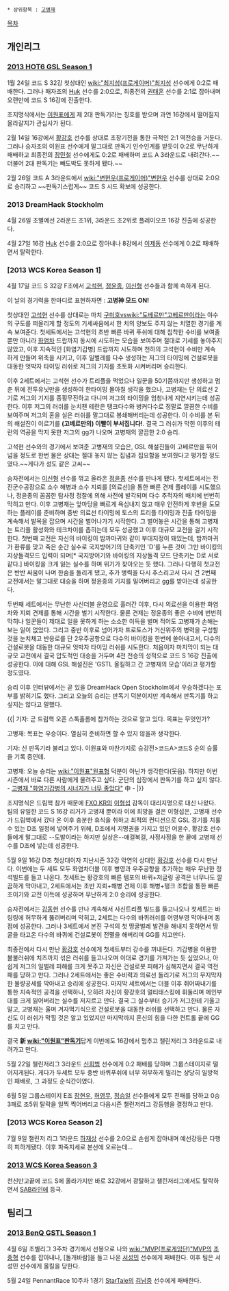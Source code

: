  * 상위항목 : [[고병재]]

[[목차]]

== 개인리그 ==
=== [[2013 HOT6 GSL Season 1]] ===
1월 24일 코드 S 32강 첫상대인 [[wiki:"최지성(프로게이머)"최지성]] 선수에게 0:2로 패배한다. 그러나 패자조의 [[Huk]] 선수를 2:0으로, 최종전의 [[권태훈]] 선수를 2:1로 잡아내며 오랜만에 코드 S 16강에 진출한다.

조지명식에서는 [[이원표]]에게 제 2대 판독기라는 칭호를 받으며 과연 16강에서 떨어질지 올라갈지가 관심사가 된다.

2월 14일 16강에서 [[황강호]] 선수를 상대로 초장기전을 통한 극적인 2:1 역전승을 거둔다. 그러나 승자조의 이원표 선수에게 말그대로 판독기 인수인계를 받듯이 0:2로 무난하게 패배하고 최종전의 [[장민철]] 선수에게도 0:2로 패배하며 코드 A 3라운드로 내려간다.~~더불어 2대 판독기는 빼도박도 못하게 됐다.~~

2월 26일 코드 A 3라운드에서 [[wiki:"변현우(프로게이머)"변현우]] 선수를 상대로 2:0으로 승리하고 ~~판독기스럽게~~ 코드 S 시드 확보에 성공한다.
=== 2013 DreamHack Stockholm ===
4월 26일 조별예선 2라운드 조1위, 3라운드 조2위로 플레이오프 16강 진출에 성공한다.

4월 27일 16강 [[Huk]] 선수를 2:0으로 잡아내나 8강에서 [[이제동]] 선수에게 0:2로 패배하면서 탈락한다.
=== [2013 WCS Korea Season 1] ===
4월 17일 코드 S 32강 F조에서 [[고석현]], [[정윤종]], [[이신형]] 선수들과 함께 속하게 된다. 

이 날의 경기력을 한마디로 표현하자면 : '''고병神 모드 ON!'''

첫상대인 [[고석현]] 선수를 상대로는 마치 [[구미호]]vs[[wiki:"도베르만"고베르만]]이라는 야수의 구도를 떠올리게 할 정도의 기세싸움에서 한 치의 양보도 주지 않는 치열한 경기를 계속 보여준다. 
첫세트에서는 고석현의 초반 빠른 바퀴 푸쉬에 대해 침착한 수비를 보여줄 뿐만 아니라 [[화염차]] 드랍까지 동시에 시도하는 모습을 보여주며 절대로 기세를 놓아주지 않았고, 이후 지속적인 [화염기갑병] 드랍까지 시도하며 천하의 고석현이 수비만 계속 하게 만들며 위축을 시키고, 이후 일벌레를 다수 생성하는 저그의 타이밍에 건설로봇을 대동한 엇박자 타이밍 러쉬로 저그의 기지를 초토화 시켜버리며 승리한다.

이후 2세트에서는 고석현 선수가 트리플을 먹었으나 일꾼을 50기쯤까지만 생성하고 멈춘 뒤에 전투유닛만을 생성하여 한타이밍 몰아칠 생각을 했으나, 고병재는 단 의료선 2기로 저그의 기지를 종횡무진하고 다니며 저그의 타이밍을 엄청나게 지연시키는데 성공한다. 이후 저그의 러쉬를 눈치챈 테란은 탱크다수와 벙커다수로 정말로 깔끔한 수비를 보여주며 저그의 혼을 실은 러쉬를 말그대로 봉쇄해버리는데 성공한다. 이 수비를 본 뒤의 해설진이 이르기를 '''(고베르만의) 이빨이 부서집니다!'''. 결국 그 러쉬가 막힌 이후의 테란의 역공을 막지 못한 저그의 gg가 나오며 고병재의 깔끔한 2:0 승리.

고석현 선수와의 경기에서 보여준 고병재의 모습은, GSL 해설진들이 고베르만을 뛰어넘을 정도로 한번 물은 상대는 절대 놓지 않는 집념과 집요함을 보여줬다고 평가할 정도였다.~~게다가 성도 같은 고씨~~

승자전에서는 [[이신형]] 선수를 꺾고 올라온 [[정윤종]] 선수를 만나게 됐다.
첫세트에서는 전진군수공장으로 소수 해병과 소수 지뢰를 [의료선]을 통한 빠른 견제 플레이를 시도했으나, 정윤종의 꼼꼼한 탐사정 정찰에 의해 사전에 발각되며 다수 추적자의 배치에 번번히 막히고 만다. 이후 고병재는 앞마당을 빠르게 욕심내지 않고 매우 안전하게 후반을 도모하는 플레이를 준비하며 중반 의료선 타이밍에 토스의 트리플 타이밍과 진출 타이밍을 계속해서 발목을 잡으며 시간을 벌어나가기 시작한다. 그 벌어놓은 시간을 통해 고병재는 트리플 활성화와 테크차이를 좁히는데 모두 성공했고 이후 대규모 교전을 걸기 시작한다. 첫번째 교전은 자신의 바이킹이 밤까마귀와 같이 부대지정이 돼있는데, 밤까마귀가 환류를 맞고 죽은 순간 실수로 국지방어기의 단축키인 'D'를 누른 것이 그만 바이킹의 지상돌격모드 입력이 되며[* 국지방어기와 바이킹의 지상돌격 모드 단축키는 D로 서로 같다.] 바이킹을 크게 잃는 실수를 하며 위기가 찾아오는 듯 했다. 그러나 다행히 첫교전은 반반 싸움이 나며 한숨을 돌리게 됐고, 추가 병력을 다시 추스리고서 다시 건 2번째 교전에서는 말그대로 대승을 하며 정윤종의 기지를 밀어버리고 gg를 받아는데 성공한다.

두번째 세트에서는 무난한 사신더블 운영으로 흘러간 이후, 다시 의료선을 이용한 화염차와 지뢰 견제를 통해 시간을 벌기 시작한다. 물론 견제는 정윤종의 좋은 수비에 번번히 막히나 일꾼들이 제대로 일을 못하게 하는 소소한 이득을 벌며 적어도 고병재가 손해는 보는 일이 없었다. 그리고 중반 이후로 넘어가자 프로토스가 거신위주의 병력을 구성할 것을 눈치채고 반응로를 단 2우주공항으로 다수의 바이킹을 한번에 쏟아내고서, 다수의 건설로봇을 대동한 대규모 엇박자 타이밍 러쉬를 시도한다. 처음이자 마지막이 되는 대규모 교전에서 결국 압도적인 대승을 거두며 4전 전승의 성적으로 코드 S 16강 진출에 성공한다. 이에 대해 GSL 해설진은 'GSTL 올킬하고 간 고병재의 모습'이라고 평가할 정도였다.

승리 이후 인터뷰에서는 곧 있을 DreamHack Open Stockholm에서 우승하겠다는 포부를 밝히기도 했다. 그리고 오늘의 승리는 판독기 덕분이지만 계속해서 판독기를 하고싶지는 않다고 말했다.

{{|
기자: 곧 드림핵 오픈 스톡홀롬에 참가하는 것으로 알고 있다. 목표는 무엇인가?
 
고병재: 목표는 우승이다. 열심히 준비하면 할 수 있지 않을까 생각한다.

기자: 신 판독기라 불리고 있다. 이원표와 마찬가지로 승강전>코드A>코드S 순의 승률을 기록 중인데.
 
고병재: 오늘 승리는 [[wiki:"이원표"원표]]형 덕분이 아닌가 생각한다(웃음). 하지만 이번 시즌에서 바로 다른 사람에게 물려주고 싶다. 군단의 심장에서 판독기를 하고 싶지 않다.
- [http://www.thisisgame.com/board/view.php?id=1508790&board=&category=13439&subcategory=1&page=1&best=&searchmode=&search=&orderby=&token= 고병재 "화염기갑병의 시너지가 너무 좋았다"] 中 -
|}}

조지명식은 드림핵 참가 때문에 [[FXO.KR]]의 [[이형섭]] 감독이 대리지명으로 대신 나왔다. 팀의 유일한 코드 S 16강 리거가 고병재 뿐이라 이에 희망을 걸은 이형섭은, 고병재 선수가 드림핵에서 갔다 온 이후 충분한 휴식을 취하고 최적의 컨디션으로 GSL 경기를 치룰 수 있는 D조 일정에 넣어주기 위해, D조에서 지명권을 가지고 있던 어윤수, 황강호 선수들에게 말그대로 --도발이라는 하지만 실상은--애걸복걸, 사정사정을 한 끝에 고병재 선수를 D조에 넣는데 성공한다.

5월 9일 16강 D조 첫상대이자 지난시즌 32강 악연의 상대인 [[황강호]] 선수를 다시 만난다. 이번에는 두 세트 모두 화염차더블 이후 병영과 우주공항을 추가하는 매우 무난한 정석빌드를 들고 나온다. 첫세트는 황강호의 빠른 템포의 바퀴+저글링 공격은 너무나도 깔끔하게 막아내고, 2세트에서는 초반 지뢰+해병 견제 이후 해병+탱크 조합을 통한 빠른 조이기와 교전 이득에 성공하며 무난하게 2:0 승리에 성공한다.

승자전에서는 [[강동현]] 선수를 만나 계속해서 사신트리플 빌드를 들고나오나 첫세트는 바링링에 허무하게 뚫려버리며 막히고, 2세트는 다수의 바퀴러쉬를 어영부영 막아내며 동점에 성공한다. 그러나 3세트에서 본진 구석의 첫 땅굴벌레 발견을 해내지 못하면서 땅굴을 타고온 다수의 바퀴에 건설로봇이 전멸을 해버리며 GG를 치고만다.

최종전에서 다시 만난 [[황강호]] 선수에게 첫세트부터 강수를 꺼내든다. 기갑병을 이용한 불불러쉬에 치즈까지 섞은 러쉬를 들고나오며 이대로 경기를 가져가는 듯 싶었으나, 아쉽게 저그의 일벌레 피해를 크게 못주고 자신은 건설로봇 피해가 심해지면서 결국 역전패를 당하고 만다. 그러나 2세트에서는 좋은 수비력과 의료선 돌리기로 저그의 무지막자한 물량공세를 막아내고 승리에 성공한다. 마지막 세트에서는 더블 이후 쥐어짜내기를 통한 지속적인 공격을 선택하나, 오히려 자신이 황강호의 멀티태스킹에 휘둘리며 메인부대를 크게 잃어버리는 실수를 저지르고 만다. 결국 그 실수부터 승기가 저그한테 기울고 말고, 고병재는 울며 겨자먹기식으로 건설로봇을 대동한 러쉬를 선택하고 만다. 물론 자신도 이 러쉬가 막힐 것은 알고 있었지만 마지막까지 혼신의 힘을 다한 컨트롤 끝에 GG를 치고 만다. 

결국 '''新 [[wiki:"이원표"판독기]]'''답게 이번에도 16강에서 멈추고 챌린저리그 3라운드로 내려가고 만다.

5월 22일 챌린저리그 3라운드 [[신희범]] 선수에게 0:2 패배를 당하며 그룹스테이지로 떨어지게된다. 게다가 두세트 모두 중반 바퀴푸쉬에 너무 허무하게 밀리는 상당히 일방적인 패배로, 그 과정도 순식간이였다. 

6월 5일 그룹스테이지 E조 [[장현우]], [[허영무]], [[정승일]] 선수들에게 모두 전패를 당하고 0승3패로 조5위 탈락을 일찍 찍어버리고 다음시즌 챌런저리그 강등행을 결정하고 만다.
=== [2013 WCS Korea Season 2] ===
7월 9일 챌린저 리그 1라운드 [[하재상]] 선수를 2:0으로 손쉽게 잡아내며 예선강등은 다행히 피하게됐다. 이후 파죽지세로 본선에 오르는데...

=== [[2013 WCS Korea Season 3]] ===
천신만고끝에 코드 S에 올라가지만 바로 32강에서 광탈하고 챌린저리그에서도 탈락하면서 [[SAB라인]]에 등극.

== 팀리그 ==
=== [[2013 BenQ GSTL Season 1]] ===
4월 6일 조별리그 3주차 경기에서 선봉으로 나와 [[wiki:"MVP(프로게임단)"MVP]]의 [[조중혁]] 선수를 잡아내나, [돌개바람]을 들고 나온 [[서성민]] 선수에게 패배한다. 이후 팀은 서성민 선수에게 올킬을 당한다.

5월 24일 PennantRace 10주차 1경기 [[StarTale]]의 [[김남중]] 선수에게 패배한다.
